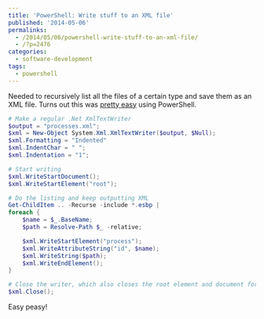 ---
title: 'PowerShell: Write stuff to an XML file'
published: '2014-05-06'
permalinks:
  - /2014/05/06/powershell-write-stuff-to-an-xml-file/
  - /?p=2476
categories:
  - software-development
tags:
  - powershell
---

Needed to recursively list all the files of a certain type and save them as an XML file. Turns out this was [pretty easy](https://www.rogerdelph.com/creating-xml-documents-from-powershell/) using PowerShell.

```powershell
# Make a regular .Net XmlTextWriter
$output = "processes.xml";
$xml = New-Object System.Xml.XmlTextWriter($output, $Null);
$xml.Formatting = "Indented"
$xml.IndentChar = " ";
$xml.Indentation = "1";

# Start writing
$xml.WriteStartDocument();
$xml.WriteStartElement("root");

# Do the listing and keep outputting XML
Get-ChildItem .. -Recurse -include *.esbp |
foreach {
    $name = $_.BaseName;
    $path = Resolve-Path $_ -relative;

    $xml.WriteStartElement("process");
    $xml.WriteAttributeString("id", $name);
    $xml.WriteString($path);
    $xml.WriteEndElement();
}

# Close the writer, which also closes the root element and document for us
$xml.Close();
```

Easy peasy!

